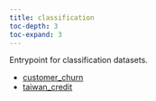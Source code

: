 ```yaml
---
title: classification
toc-depth: 3
toc-expand: 3
---
```


Entrypoint for classification datasets.







- [customer_churn](classification/customer_churn.qmd)
- [taiwan_credit](classification/taiwan_credit.qmd)

